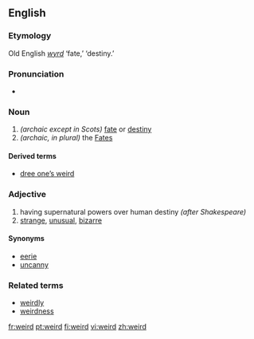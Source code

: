 ==English==

===Etymology===
Old English ''[[wyrd]]'' ‘fate,’ ‘destiny.’

===Pronunciation===
*{{IPA|/'wɪəd/}}

===Noun===
{{en-noun}}

# ''(archaic except in Scots)'' [[fate]] or [[destiny]]
# ''(archaic, in plural)'' the [[Fates]]

====Derived terms====
*[[dree one’s weird]]

===Adjective===
{{en-ad2|'''weird'''|'''[[weirder]]'''|'''[[weirdest]]'''}}
# having supernatural powers over human destiny ''(after Shakespeare)''
#[[strange]], [[unusual]], [[bizarre]]

====Synonyms====
*[[eerie]]
*[[uncanny]]

===Related terms===
*[[weirdly]]
*[[weirdness]]

[[fr:weird]]
[[pt:weird]]
[[fi:weird]]
[[vi:weird]]
[[zh:weird]]